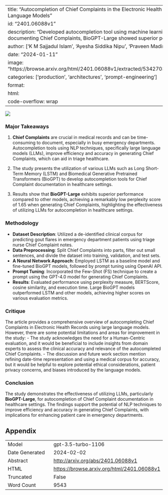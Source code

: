 
---
title: "Autocompletion of Chief Complaints in the Electronic Health Records using Large Language Models"
id: "2401.06088v1"
description: "Developed autocompletion tool using machine learning models to improve documenting Chief Complaints, BioGPT-Large showed superior performance."
author: ['K M Sajjadul Islam', 'Ayesha Siddika Nipu', 'Praveen Madiraju', 'Priya Deshpande']
date: "2024-01-11"
image: "https://browse.arxiv.org/html/2401.06088v1/extracted/5342703/Auto_Completion_CC.png"
categories: ['production', 'architectures', 'prompt-engineering']
format:
  html:
    code-overflow: wrap
---

![](https://browse.arxiv.org/html/2401.06088v1/extracted/5342703/Auto_Completion_CC.png)

### Major Takeaways

1. **Chief Complaints** are crucial in medical records and can be time-consuming to document, especially in busy emergency departments. Autocompletion tools using NLP techniques, specifically large language models (LLMs), improve efficiency and accuracy in generating Chief Complaints, which can aid in triage healthcare.

2. The study presents the utilization of various LLMs such as Long Short-Term Memory (LSTM) and Biomedical Generative Pretrained Transformers (BioGPT) to develop autocompletion tools for Chief Complaint documentation in healthcare settings.

3. Results show that **BioGPT-Large** exhibits superior performance compared to other models, achieving a remarkably low perplexity score of 1.65 when generating Chief Complaints, highlighting the effectiveness of utilizing LLMs for autocompletion in healthcare settings.

### Methodology
- **Dataset Description**: Utilized a de-identified clinical corpus for predicting gout flares in emergency department patients using triage nurse Chief Complaint notes.
- **Data Preprocessing**: Split Chief Complaints into parts, filter out small sentences, and divide the dataset into training, validation, and test sets.
- **A Neural Network Approach**: Employed LSTM as a baseline model and fine-tuned BioGPT models, followed by prompt tuning using OpenAI API.
- **Prompt Tuning**: Incorporated the Few-Shot (FS) technique to create a prompt using the GPT-4.0 model for generating Chief Complaints.
- **Results**: Evaluated performance using perplexity measure, BERTScore, cosine similarity, and execution time. Large BioGPT models outperformed LSTM and other models, achieving higher scores on various evaluation metrics.

### Critique
The article provides a comprehensive overview of autocompleting Chief Complaints in Electronic Health Records using large language models. However, there are some potential limitations and areas for improvement in the study:
- The study acknowledges the need for a Human-Centric evaluation, and it would be beneficial to include insights from domain experts to assess the clinical accuracy and relevance of the autocompleted Chief Complaints.
- The discussion and future work section mention refining date-time representation and using a medical corpus for accuracy, but it would be helpful to explore potential ethical considerations, patient privacy concerns, and biases introduced by the language models.

### Conclusion
The study demonstrates the effectiveness of utilizing LLMs, particularly **BioGPT-Large**, for autocompletion of Chief Complaint documentation in healthcare settings. The findings support the potential of NLP techniques to improve efficiency and accuracy in generating Chief Complaints, with implications for enhancing patient care in emergency departments.

## Appendix

|          |          |
|----------|----------|
| Model     | gpt-3.5-turbo-1106       |
| Date Generated     | 2024-02-02       |
| Abstract | [http://arxiv.org/abs/2401.06088v1](http://arxiv.org/abs/2401.06088v1)        |
| HTML     | [https://browse.arxiv.org/html/2401.06088v1](https://browse.arxiv.org/html/2401.06088v1)       |
| Truncated       | False       |
| Word Count       | 9543       |
